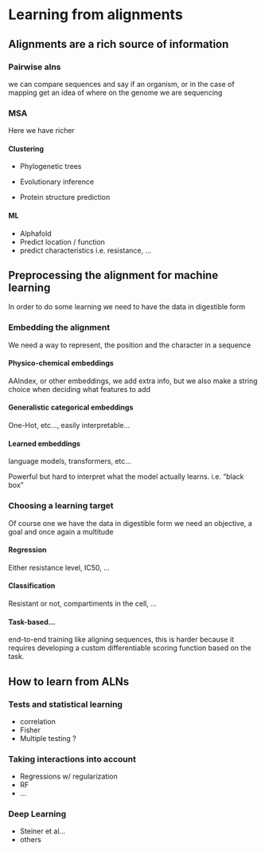# Learning from alignments

## Alignments are a rich source of information

### Pairwise alns

we can compare sequences and say if an organism, or in the case of mapping get an idea of where on the genome we are sequencing

### MSA 

Here we have richer

#### Clustering

-   Phylogenetic trees

-   Evolutionary inference

-   Protein structure prediction

#### ML

-   Alphafold
-   Predict location / function
-   predict characteristics i.e. resistance, ...

## Preprocessing the alignment for machine learning

In order to do some learning we need to have the data in digestible form

### Embedding the alignment

We need a way to represent, the position and the character in a sequence

#### Physico-chemical embeddings

AAIndex, or other embeddings, we add extra info, but we also make a string choice when deciding what features to add

#### Generalistic categorical embeddings

One-Hot, etc..., easily interpretable...

#### Learned embeddings

language models, transformers, etc...

Powerful but hard to interpret what the model actually learns. i.e. "black box"

### Choosing a learning target

Of course one we have the data in digestible form we need an objective, a goal and once again a multitude

#### Regression

Either resistance level, IC50, ...

#### Classification

Resistant or not, compartiments in the cell, ...

#### Task-based...

end-to-end training like aligning sequences, this is harder because it requires developing a custom differentiable scoring function based on the task.

## How to learn from ALNs

### Tests and statistical learning

-   correlation
-   Fisher
-   Multiple testing ?

### Taking interactions into account

-   Regressions w/ regularization
-   RF
-   ...

### Deep Learning

-   Steiner et al...
-   others
